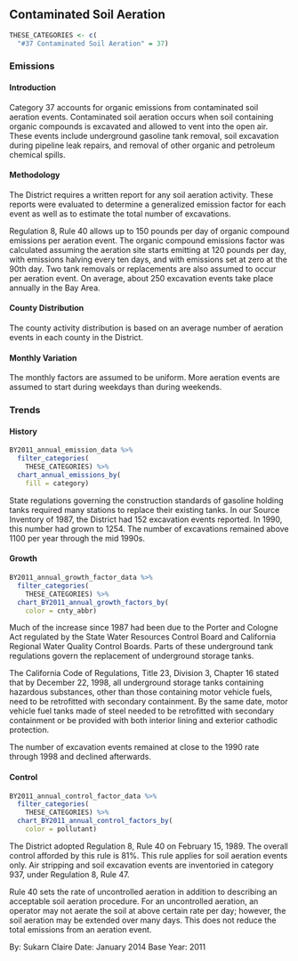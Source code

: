 ## Contaminated Soil Aeration

```r
THESE_CATEGORIES <- c(
  "#37 Contaminated Soil Aeration" = 37)
```

### Emissions

#### Introduction {-}

Category 37 accounts for organic emissions from contaminated soil aeration events. Contaminated soil aeration occurs when soil containing organic compounds is excavated and allowed to vent into the open air. These events include underground gasoline tank removal, soil excavation during pipeline leak repairs, and removal of other organic and petroleum chemical spills.

#### Methodology {-}

The District requires a written report for any soil aeration activity. These reports were evaluated to determine a generalized emission factor for each event as well as to estimate the total number of excavations.

Regulation 8, Rule 40 allows up to 150 pounds per day of organic compound emissions per aeration event. The organic compound emissions factor was calculated assuming the aeration site starts emitting at 120 pounds per day, with emissions halving every ten days, and with emissions set at zero at the 90th day. Two tank removals or replacements are also assumed to occur per aeration event. On average, about 250 excavation events take place annually in the Bay Area.

#### County Distribution {-}

The county activity distribution is based on an average number of aeration events in each county in the District.

#### Monthly Variation {-}

The monthly factors are assumed to be uniform. More aeration events are assumed to start during weekdays than during weekends.

### Trends

#### History {-}

```r
BY2011_annual_emission_data %>%
  filter_categories(
    THESE_CATEGORIES) %>%
  chart_annual_emissions_by(
    fill = category)
```

State regulations governing the construction standards of gasoline holding tanks required many stations to replace their existing tanks. In our Source Inventory of 1987, the District had 152 excavation events reported. In 1990, this number had grown to 1254. The number of excavations remained above 1100 per year through the mid 1990s.

#### Growth {-}

```r
BY2011_annual_growth_factor_data %>%
  filter_categories(
    THESE_CATEGORIES) %>%
  chart_BY2011_annual_growth_factors_by(
    color = cnty_abbr)
```

Much of the increase since 1987 had been due to the Porter and Cologne Act regulated by the State Water Resources Control Board and California Regional Water Quality Control Boards. Parts of these underground tank regulations govern the replacement of underground storage tanks.

The California Code of Regulations, Title 23, Division 3, Chapter 16 stated that by December 22, 1998, all underground storage tanks containing hazardous substances, other than those containing motor vehicle fuels, need to be retrofitted with secondary containment. By the same date, motor vehicle fuel tanks made of steel needed to be retrofitted with secondary containment or be provided with both interior lining and exterior cathodic protection.

The number of excavation events remained at close to the 1990 rate through 1998 and declined afterwards.

#### Control {-}

```r
BY2011_annual_control_factor_data %>%
  filter_categories(
    THESE_CATEGORIES) %>%
  chart_BY2011_annual_control_factors_by(
    color = pollutant)
```

The District adopted Regulation 8, Rule 40 on February 15, 1989. The overall control afforded by this rule is 81%. This rule applies for soil aeration events only. Air stripping and soil excavation events are inventoried in category 937, under Regulation 8, Rule 47.

Rule 40 sets the rate of uncontrolled aeration in addition to describing an acceptable soil aeration procedure. For an uncontrolled aeration, an operator may not aerate the soil at above certain rate per day; however, the soil aeration may be extended over many days. This does not reduce the total emissions from an aeration event.

By: Sukarn Claire 
Date: January 2014 
Base Year: 2011
